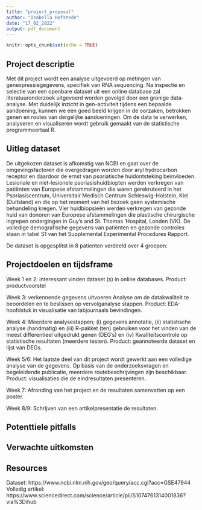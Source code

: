 ```yaml
---
title: "project_proposal"
author: "Isabella Hofstede"
date: "17_02_2022"
output: pdf_document
---
```


```r
knitr::opts_chunk$set(echo = TRUE)
```

## Project descriptie 
Met dit project wordt een analyse uitgevoerd op metingen van genexpressiegegevens, specifiek van RNA sequencing. Na inspectie en selectie van een openbare dataset uit een online database zal literatuuronderzoek uitgevoerd worden gevolgd door een gronige data-analyse. Met duidelijk inzicht in gen-activiteit tijdens een bepaalde aandoening, kunnen we een goed beeld krijgen in de oorzaken, betrokken genen en routes van dergelijke aandoeningen. Om de data te verwerken, analyseren en visualiseren wordt gebruik gemaakt van de statistische programmeertaal R.

## Uitleg dataset 
De uitgekozen dataset is afkomstig van NCBI en gaat over de omgevingsfactoren die overgedragen worden door aryl hydrocarbon receptor en daardoor de ernst van psoriatische huidontsteking beïnvloeden. Lesionale en niet-lesionele psoriasishuidbiopten werden verkregen van patiënten van Europese afstammelingen die waren gerekruteerd in het Psoriasiscentrum, Universitair Medisch Centrum Schleswig-Holstein, Kiel (Duitsland) en die op het moment van het bezoek geen systemische behandeling kregen. Vier huidbiopsieën werden verkregen van gezonde huid van donoren van Europese afstammelingen die plastische chirurgische ingrepen ondergingen in Guy’s and St. Thomas ’Hospital, Londen (VK). De volledige demografische gegevens van patiënten en gezonde controles staan in tabel S1 van het Supplemental Experimental Procedures Rapport. 

De dataset is opgesplitst in 8 patienten verdeeld over 4 groepen:


## Projectdoelen en tijdsframe 
Week 1 en 2: interessant vinden
dataset (s) in online databases. Product:
productvoorstel

Week 3: verkennende gegevens uitvoeren
Analyse om de datakwaliteit te beoordelen en te beslissen
op vervolganalyse stappen. Product:
EDA-hoofdstuk in visualisatie van labjournaals
bevindingen.

Week 4: Meerdere analysestappen; (i) gegevens
annotatie, (ii) statistische analyse
(handmatig) en (iii) R-pakket (ten) gebruiken voor
het vinden van de meest differentieel uitgedrukt
genen (DEG's) en (iv) Kwaliteitscontrole op
statistische resultaten (meerdere testen).
Product: geannoteerde dataset en lijst van
DEGs.

Week 5/6: Het laatste deel van dit project
wordt gewerkt aan een volledige analyse van de gegevens.
Op basis van de onderzoeksvragen en
begeleidende publicatie, meerdere
routebeschrijvingen zijn beschikbaar. Product:
visualisaties die de eindresultaten presenteren.

Week 7: Afronding van het project en
de resultaten samenvatten op een poster.

Week 8/9: Schrijven van een artikelpresentatie
de resultaten.

## Potenttiele pitfalls


## Verwachte uitkomsten


## Resources 
Dataset: 
https://www.ncbi.nlm.nih.gov/geo/query/acc.cgi?acc=GSE47944
Volledig artikel:
https://www.sciencedirect.com/science/article/pii/S1074761314001836?via%3Dihub

